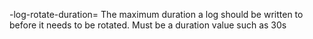   -log-rotate-duration=<string>
      The maximum duration a log should be written to before it needs to be
      rotated. Must be a duration value such as 30s
